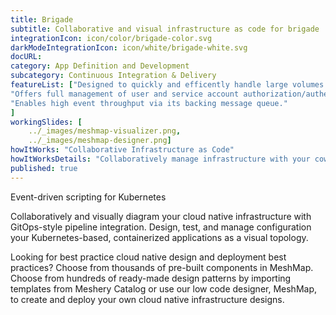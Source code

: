 ---title: Brigade  subtitle: Collaborative and visual infrastructure as code for brigadeintegrationIcon: icon/color/brigade-color.svgdarkModeIntegrationIcon: icon/white/brigade-white.svgdocURL: category: App Definition and Developmentsubcategory: Continuous Integration & DeliveryfeatureList: ["Designed to quickly and efficently handle large volumes of events.","Offers full management of user and service account authorization/authentication.","Enables high event throughput via its backing message queue."]workingSlides: [    ../_images/meshmap-visualizer.png,    ../_images/meshmap-designer.png]howItWorks: "Collaborative Infrastructure as Code"howItWorksDetails: "Collaboratively manage infrastructure with your coworkers synchronously sharing the same designs."published: true---<p>    Event-driven scripting for Kubernetes</p><p>    Collaboratively and visually diagram your cloud native infrastructure with GitOps-style pipeline integration. Design, test, and manage configuration your Kubernetes-based, containerized applications as a visual topology.</p><p>    Looking for best practice cloud native design and deployment best practices? Choose from thousands of pre-built components in MeshMap. Choose from hundreds of ready-made design patterns by importing templates from Meshery Catalog or use our low code designer, MeshMap, to create and deploy your own cloud native infrastructure designs.</p>